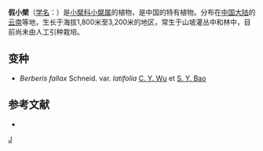 {{Speciesbox 
| genus = Berberis
| species = fallax
| authority = Schneid.
| subdivision_ranks =[[变种|变种]]
| subdivision =
* 假小檗 ''B. f.'' var. ''fallax''
* [[阔叶假小檗|阔叶假小檗]] ''B. f.'' var. ''latifolia''
}}

'''假小檗'''（[[学名|学名]]：{{lang|la|''Berberis fallax''}}）是[[小檗科|小檗科]][[小檗属|小檗属]]的植物，是中国的特有植物。分布在[[中国大陆|中国大陆]]的[[云南|云南]]等地，生长于海拔1,800米至3,200米的地区，常生于山坡灌丛中和林中，目前尚未由人工引种栽培。

== 变种 ==
* ''Berberis fallax'' Schneid. var. ''latifolia'' [[吴征镒|C. Y. Wu]] et [[包士英|S. Y. Bao]]

== 参考文献 ==
<div class="references-small">
* {{cite web| url =http://www.bioinfo.cn/db05/KmzwSpecies.php?action=view&id=2131| title =假小檗(原变种)| work =《中国高等植物数据库全库》| publisher =中国科学院微生物研究所| author =昆明植物研究所| accessdate =2009-02-23| deadurl =yes| archiveurl =https://web.archive.org/web/20160305080949/http://www.bioinfo.cn/db05/KmzwSpecies.php?action=view&id=2131| archivedate =2016-03-05}}
</div>
{{Taxonbar|from=Q10888553}}

[[Category:小檗属|J]]


{{植物小作品}}